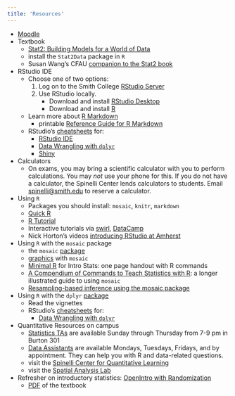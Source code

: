 ```yaml
---
title: 'Resources'
---
```


* [Moodle](https://moodle.smith.edu/course/view.php?id=12202)
* Textbook
    + [Stat2: Building Models for a World of Data](http://bcs.whfreeman.com/stat2/#t_831766____)
    + install the `Stat2Data` package in `R`
    + Susan Wang's CFAU [companion to the Stat2 book](https://www3.amherst.edu/~swang/STAT2/)
* RStudio IDE
    + Choose one of two options:
        1. Log on to the Smith College [RStudio Server](http://rstudio.smith.edu:8787)
        2. Use RStudio locally.
            + Download and install [RStudio Desktop](http://www.rstudio.com/products/rstudio/)
            + Download and install [R](http://cran.us.r-project.org/)
    + Learn more about [R Markdown](http://rmarkdown.rstudio.com/)
        + printable [Reference Guide for R Markdown](https://www.rstudio.com/wp-content/uploads/2016/03/rmarkdown-cheatsheet-2.0.pdf)
    + RStudio's [cheatsheets](http://www.rstudio.com/resources/cheatsheets/) for:
        + [RStudio IDE](https://www.rstudio.com/wp-content/uploads/2016/01/rstudio-IDE-cheatsheet.pdf)
        + [Data Wrangling with `dplyr`](https://www.rstudio.com/wp-content/uploads/2015/02/data-wrangling-cheatsheet.pdf)
        + [Shiny](https://www.rstudio.com/wp-content/uploads/2016/01/shiny-cheatsheet.pdf)
* Calculators
    + On exams, you may bring a scientific calculator with you to perform calculations. You may *not* use your phone for this. If you do not have a calculator, the Spinelli Center lends calculators to students. Email [spinelli@smith.edu](mailto:spinelli@smith.edu) to reserve a calculator. 

* Using `R`
    + Packages you should install: `mosaic`, `knitr`, `markdown`
    + [Quick R](http://www.statmethods.net/)
    + [R Tutorial](http://www.r-tutor.com/)
    + Interactive tutorials via [swirl](http://swirlstats.com/students.html), [DataCamp](https://www.datacamp.com/)
    + Nick Horton's videos [introducing RStudio at Amherst](http://www3.amherst.edu/~nhorton/rstudio/)
    
* Using `R` with the `mosaic` package 
    + the `mosaic` [package](http://cran.r-project.org/web/packages/mosaic/index.html)
    + [graphics](http://cran.r-project.org/web/packages/mosaic/vignettes/GraphicsWithMosaic.html) with `mosaic`
    + [Minimal R](https://cran.r-project.org/web/packages/mosaic/vignettes/MinimalR.pdf) for Intro Stats: one page handout with R commands
    + [A Compendium of Commands to Teach Statistics with R](http://mosaic-web.org/go/Master-Core.pdf): a longer illustrated guide to using `mosaic`
    + [Resampling-based inference using the mosaic package](https://cran.r-project.org/web/packages/mosaic/vignettes/Resampling.pdf)    
    
  
* Using `R` with the `dplyr` [package](http://cran.r-project.org/web/packages/dplyr/index.html)
    + Read the vignettes
    + RStudio's [cheatsheets](http://www.rstudio.com/resources/cheatsheets/) for:
        + [Data Wrangling with `dplyr`](https://www.rstudio.com/wp-content/uploads/2015/02/data-wrangling-cheatsheet.pdf)

* Quantitative Resources on campus
    + [Statistics TAs](http://www.smith.edu/qlc/tutoring.html#S2) are available Sunday through Thursday from 7-9 pm in Burton 301
    + [Data Assistants](https://www.smith.edu/qlc/tutoring.html#D1) are available Mondays, Tuesdays, Fridays, and by appointment. They can help you with R and data-related questions. 
    + visit the [Spinelli Center for Quantitative Learning](http://www.smith.edu/qlc/)
    + visit the [Spatial Analysis Lab](http://www.science.smith.edu/sal/about/teaching-learning-opportunities/)


* Refresher on introductory statistics: [OpenIntro with Randomization](http://www.openintro.org/stat/index.php?stat_book=isrs)
    + [PDF](http://www.openintro.org/download.php?file=isrs1&referrer=/stat/textbook.php) of the textbook



